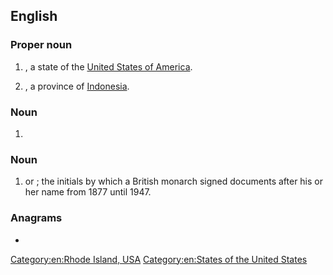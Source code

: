 {{also|Appendix:Variations of "ri"}}
==English==

===Proper noun===
{{head|en|proper noun}}

# {{initialism of|en|[[Rhode Island]]|nodot=1}}, a state of the [[United States of America]].
# {{abbreviation of|en|Riau|nodot=1}}, a province of [[Indonesia]].

===Noun===
{{en-noun}}

# {{initialism of|en|[[radioisotope]]}}

===Noun===
{{head|en|noun}}

# {{lb|en|monarchy}} {{l|la|[[rex]] [[imperator]]||king-emperor}} or {{l|la|[[regina]] [[imperatrix]]||queen-empress}}; the initials by which a British monarch signed documents after his or her name from 1877 until 1947.

===Anagrams===
* {{anagrams|en|a=ir|IR|Ir.|ir-}}

[[Category:en:Rhode Island, USA]]
[[Category:en:States of the United States]]